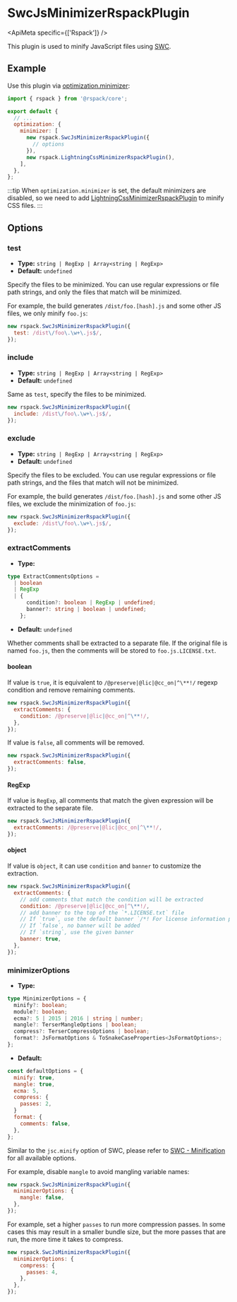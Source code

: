 
# SwcJsMinimizerRspackPlugin

<ApiMeta specific={['Rspack']} />

This plugin is used to minify JavaScript files using [SWC](https://swc.rs/).

## Example

Use this plugin via [optimization.minimizer](/config/optimization#optimizationminimizer):

```js title="rspack.config.mjs"
import { rspack } from '@rspack/core';

export default {
  // ...
  optimization: {
    minimizer: [
      new rspack.SwcJsMinimizerRspackPlugin({
        // options
      }),
      new rspack.LightningCssMinimizerRspackPlugin(),
    ],
  },
};
```

:::tip
When `optimization.minimizer` is set, the default minimizers are disabled, so we need to add [LightningCssMinimizerRspackPlugin](/plugins/rspack/lightning-css-minimizer-rspack-plugin) to minify CSS files.
:::

## Options

### test

- **Type:** `string | RegExp | Array<string | RegExp>`
- **Default:** `undefined`

Specify the files to be minimized. You can use regular expressions or file path strings, and only the files that match will be minimized.

For example, the build generates `/dist/foo.[hash].js` and some other JS files, we only minify `foo.js`:

```js
new rspack.SwcJsMinimizerRspackPlugin({
  test: /dist\/foo\.\w+\.js$/,
});
```

### include

- **Type:** `string | RegExp | Array<string | RegExp>`
- **Default:** `undefined`

Same as `test`, specify the files to be minimized.

```js
new rspack.SwcJsMinimizerRspackPlugin({
  include: /dist\/foo\.\w+\.js$/,
});
```

### exclude

- **Type:** `string | RegExp | Array<string | RegExp>`
- **Default:** `undefined`

Specify the files to be excluded. You can use regular expressions or file path strings, and the files that match will not be minimized.

For example, the build generates `/dist/foo.[hash].js` and some other JS files, we exclude the minimization of `foo.js`:

```js
new rspack.SwcJsMinimizerRspackPlugin({
  exclude: /dist\/foo\.\w+\.js$/,
});
```

### extractComments

- **Type:**

```ts
type ExtractCommentsOptions =
  | boolean
  | RegExp
  | {
      condition?: boolean | RegExp | undefined;
      banner?: string | boolean | undefined;
    };
```

- **Default:** `undefined`

Whether comments shall be extracted to a separate file. If the original file is named `foo.js`, then the comments will be stored to `foo.js.LICENSE.txt`.

#### boolean

If value is `true`, it is equivalent to `/@preserve|@lic|@cc_on|^\**!/` regexp condition and remove remaining comments.

```js
new rspack.SwcJsMinimizerRspackPlugin({
  extractComments: {
    condition: /@preserve|@lic|@cc_on|^\**!/,
  },
});
```

If value is `false`, all comments will be removed.

```js
new rspack.SwcJsMinimizerRspackPlugin({
  extractComments: false,
});
```

#### RegExp

If value is `RegExp`, all comments that match the given expression will be extracted to the separate file.

```js
new rspack.SwcJsMinimizerRspackPlugin({
  extractComments: /@preserve|@lic|@cc_on|^\**!/,
});
```

#### object

If value is `object`, it can use `condition` and `banner` to customize the extraction.

```js
new rspack.SwcJsMinimizerRspackPlugin({
  extractComments: {
    // add comments that match the condition will be extracted
    condition: /@preserve|@lic|@cc_on|^\**!/,
    // add banner to the top of the `*.LICENSE.txt` file
    // If `true`, use the default banner `/*! For license information please see {relative} */`
    // If `false`, no banner will be added
    // If `string`, use the given banner
    banner: true,
  },
});
```

### minimizerOptions

- **Type:**

```ts
type MinimizerOptions = {
  minify?: boolean;
  module?: boolean;
  ecma?: 5 | 2015 | 2016 | string | number;
  mangle?: TerserMangleOptions | boolean;
  compress?: TerserCompressOptions | boolean;
  format?: JsFormatOptions & ToSnakeCaseProperties<JsFormatOptions>;
};
```

- **Default:**

```js
const defaultOptions = {
  minify: true,
  mangle: true,
  ecma: 5,
  compress: {
    passes: 2,
  }
  format: {
    comments: false,
  },
};
```

Similar to the `jsc.minify` option of SWC, please refer to [SWC - Minification](https://swc.rs/docs/configuration/minification) for all available options.

For example, disable `mangle` to avoid mangling variable names:

```js
new rspack.SwcJsMinimizerRspackPlugin({
  minimizerOptions: {
    mangle: false,
  },
});
```

For example, set a higher `passes` to run more compression passes. In some cases this may result in a smaller bundle size, but the more passes that are run, the more time it takes to compress.

```js
new rspack.SwcJsMinimizerRspackPlugin({
  minimizerOptions: {
    compress: {
      passes: 4,
    },
  },
});
```

